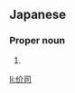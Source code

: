 ==Japanese==
{{ja-kanjitab|かい|し|k2=じ}}

===Proper noun===
{{ja-pos|かいじ|proper}}

# {{given name|male|lang=ja|sort=かいじ}}

[[li:价司]]